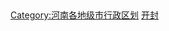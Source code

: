 {{hideh
|Head = 开封各区县所辖乡镇与街道
|FrameStyle   = border:solid 1px #000080;
|HeadStyle    = text-align:left;background:transparent;
|ContentStyle = background: #99CCFF;
}}
{{开封市鼓楼区行政区划|state=expanded}}
{{开封市龙亭区行政区划|state=expanded}}
{{开封市顺河回族区行政区划|state=expanded}}
{{开封市禹王台区行政区划|state=expanded}}
{{开封市金明区行政区划|state=expanded}}
{{开封县行政区划|state=expanded}}
{{尉氏县行政区划|state=expanded}}
{{兰考县行政区划|state=expanded}}
{{杞县行政区划|state=expanded}}
{{通许县行政区划|state=expanded}}
{{hidef}}<br>
[[Category:河南各地级市行政区划|Category:河南各地级市行政区划]]
[[Category:开封|]]